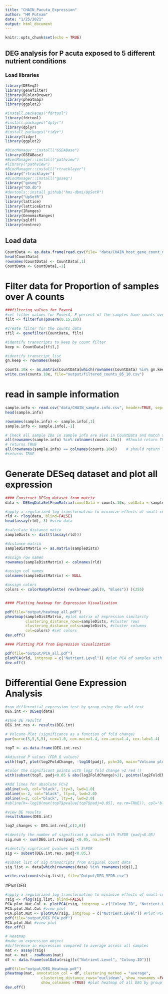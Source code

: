 ```yaml
---
title: "CHAIN_Pacuta_Expression"
author: "HM Putnam"
date: "1/25/2021"
output: html_document
---
```


```r
knitr::opts_chunk$set(echo = TRUE)
```

## DEG analysis for P acuta exposed to 5 different nutrient conditions

### Load libraries
```r

library(DESeq2)
library(genefilter)
library(RColorBrewer)
library(pheatmap)
library(ggplot2)

#install.packages("fdrtool")
library(fdrtool)
#install.packages("dplyr")
library(dplyr)
#install.packages("tidyr")
library(tidyr)
library(ggplot2)

#BiocManager::install("GSEABase")
library(GSEABase)
#BiocManager::install("pathview")
#library("pathview")
#BiocManager::install("rtracklayer")
library("rtracklayer")
#BiocManager::install("goseq")
library("goseq")
library("GO.db")
#devtools::install_github("hms-dbmi/UpSetR")
library("UpSetR")
library(lattice)
library(latticeExtra)
library(IRanges)
library(GenomicRanges)
library(sqldf)
library(rentrez)

```

## Load data


```r
CountData <- as.data.frame(read.csv(file= "data/CHAIN_host_gene_count_matrix.csv", sep=",", header = TRUE))
head(CountData)
rownames(CountData) <- CountData[,1]
CountData <- CountData[,-1]

```
# Filter data for Proportion of samples over A counts
```r
###filtering values for PoverA
#set filter values for PoverA, P percent of the samples have counts over A
filt <- filterfun(pOverA(0.15,10))

#create filter for the counts data
tfil <- genefilter(CountData, filt)

#identify transcripts to keep by count filter
keep <- CountData[tfil,]

#identify transcript list
gn.keep <- rownames(keep)

counts.10x <- as.matrix(CountData[which(rownames(CountData) %in% gn.keep),])
write.csv(counts.10x, file="output/filtered_counts_85_10.csv")

```

# read in sample information
```r
sample.info <- read.csv("data/CHAIN_sample.info.csv", header=TRUE, sep=",")
head(sample.info)

rownames(sample.info) <- sample.info[,1]
sample.info <- sample.info[,-1]

# Check all sample IDs in sample info are also in CountData and match their orders
all(rownames(sample.info) %in% colnames(counts.10x))  #Should return TRUE
# returns TRUE
all(rownames(sample.info) == colnames(counts.10x))    # should return TRUE
#returns TRUE

```
# Generate DESeq dataset and plot all expression
```r
#### Construct DESeq dataset from matrix
data <- DESeqDataSetFromMatrix(countData = counts.10x, colData = sample.info, design = ~ Nutrient.Level) #create a DESeqDataSet object

#apply a regularized log transformation to minimize effects of small counts and normalize wrt library size
rld <- rlog(data, blind=FALSE)
head(assay(rld), 3) #view data

#calculate distance matix
sampleDists <- dist(t(assay(rld)))

#distance matrix
sampleDistMatrix <- as.matrix(sampleDists)

#assign row names
rownames(sampleDistMatrix) <- colnames(rld)

#assign col names
colnames(sampleDistMatrix) <- NULL

#assign colors
colors <- colorRampPalette( rev(brewer.pal(9, "Blues")) )(255)


#### Plotting heatmap for Expression Visualization

pdf(file="output/heatmap_all.pdf")
pheatmap(sampleDistMatrix, #plot matrix of expression similarity
         clustering_distance_rows=sampleDists, #cluster rows
         clustering_distance_cols=sampleDists, #cluster columns
         col=colors) #set colors
dev.off()

#### Plotting PCA from Expression visualization

pdf(file="output/PCA_all.pdf")
plotPCA(rld, intgroup = c("Nutrient.Level")) #plot PCA of samples with all data
dev.off()

```
# Differential Gene Expression Analysis
```r
#run differential expression test by group using the wald test
DEG.int <- DESeq(data)

#save DE results
DEG.int.res <- results(DEG.int)

# Volcano Plot (significance as a function of fold change)
par(mar=c(5,5,5,5), cex=1.0, cex.main=1.4, cex.axis=1.4, cex.lab=1.4)

topT <- as.data.frame(DEG.int.res)

#Adjusted P values (FDR Q values)
with(topT, plot(log2FoldChange, -log10(padj), pch=20, main="Volcano plot", cex=1.0, xlab=bquote(~Log[2]~fold~change), ylab=bquote(~-log[10]~Q~value (pajd))))

#Color the significant points with log2 fold change >2 red ()
with(subset(topT, padj<0.05 & abs(log2FoldChange)>2), points(log2FoldChange, -log10(padj), pch=20, col="red", cex=0.5))

#Add lines for absolute FC>2
abline(v=0, col="black", lty=3, lwd=1.0)
abline(v=-2, col="black", lty=4, lwd=2.0)
abline(v=2, col="black", lty=4, lwd=2.0)
#abline(h=-log10(max(topT$pvalue[topT$padj<0.05], na.rm=TRUE)), col="black", lty=4, lwd=2.0)

#view DE results
resultsNames(DEG.int)

log2_changes <- DEG.int.res[,c(2,6)]

#identify the number of significant p values with 5%FDR (padj<0.05)
sig.num <- sum(DEG.int.res$padj <0.05, na.rm=T)

#identify signficant pvalues with 5%FDR
sig <- subset(DEG.int.res, padj<0.05,)

#subset list of sig transcripts from original count data
sig.list <- data[which(rownames(data) %in% rownames(sig)),]

write.csv(counts(sig.list), file="Output/DEG_5FDR.csv")

```

#Plot DEG
```r
#apply a regularized log transformation to minimize effects of small counts and normalize wrt library size
rsig <- rlog(sig.list, blind=FALSE)
PCA.plot.Nut.Col <- plotPCA(rsig, intgroup = c("Colony.ID", "Nutrient.Level")) #Plot PCA of all samples for DEG only
PCA.plot.Nut.Col #view plot
PCA.plot.Nut <- plotPCA(rsig, intgroup = c("Nutrient.Level")) #Plot PCA of all samples for DEG only
pdf(file="output/DEG_PCA.pdf")
PCA.plot.Nut #view plot
dev.off()

# Heatmap 
#make an expression object
#difference in expression compared to average across all samples
mat <- assay(rsig)
mat <- mat - rowMeans(mat)
df <- data.frame(colData(rsig)[c("Nutrient.Level", "Colony.ID")])

pdf(file="output/DEG_Heatmap.pdf")
pheatmap(mat, annotation_col = df, clustering_method = "average",
                clustering_distance_rows="euclidean", show_rownames =FALSE, cluster_cols=TRUE,
                show_colnames =TRUE) #plot heatmap of all DEG by group
dev.off()

```